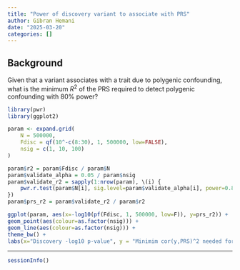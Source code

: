 ```yaml
---
title: "Power of discovery variant to associate with PRS"
author: Gibran Hemani
date: "2025-03-20"
categories: []
---
```


## Background

Given that a variant associates with a trait due to polygenic confounding, what is the minimum $R^2$ of the PRS required to detect polygenic confounding with 80% power?

```r
library(pwr)
library(ggplot2)

param <- expand.grid(
    N = 500000,
    Fdisc = qf(10^-c(8:30), 1, 500000, low=FALSE),
    nsig = c(1, 10, 100)
)

param$r2 = param$Fdisc / param$N
param$validate_alpha = 0.05 / param$nsig
param$validate_r2 = sapply(1:nrow(param), \(i) {
    pwr.r.test(param$N[i], sig.level=param$validate_alpha[i], power=0.8)$r^2
})
param$prs_r2 = param$validate_r2 / param$r2

ggplot(param, aes(x=-log10(pf(Fdisc, 1, 500000, low=F)), y=prs_r2)) +
geom_point(aes(colour=as.factor(nsig))) +
geom_line(aes(colour=as.factor(nsig))) +
theme_bw() +
labs(x="Discovery -log10 p-value", y = "Minimim cor(y,PRS)^2 needed for polygenic confounding to be detected", colour="Number of GWAS\nhits to test")
```




---

```r
sessionInfo()
```
